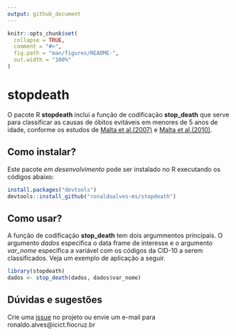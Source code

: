```yaml
---
output: github_document
---
```


<!-- README.md is generated from README.Rmd. Please edit that file -->

```r
knitr::opts_chunk$set(
  collapse = TRUE,
  comment = "#>",
  fig.path = "man/figures/README-",
  out.width = "100%"
)
```

# stopdeath

<!-- badges: start -->
<!-- badges: end -->

O pacote R **stopdeath** inclui a função de codificação **stop_death** que serve para classificar as causas de óbitos evitáveis em menores de 5 anos de idade, conforme os estudos de [Malta et al.(2007)](http://scielo.iec.gov.br/pdf/ess/v16n4/v16n4a02.pdf) e [Malta et al.(2010)](http://scielo.iec.gov.br/pdf/ess/v19n2/v19n2a10.pdf).

## Como instalar?

Este pacote *em desenvolvimento* pode ser instalado no R executando os códigos abaixo:

```r
install.packages("devtools")
devtools::install_github("ronaldoalves-ms/stopdeath")
```

## Como usar?

A função de codificação **stop_death** tem dois argummentos principais. O argumento *dados* especifica o data frame de interesse e o argumento *var_nome* especifica a variável com os códigos da CID-10 a serem classificados. Veja um exemplo de aplicação a seguir.

```r
library(stopdeath)
dados <- stop_death(dados, dados$var_nome)
```

## Dúvidas e sugestões

Crie uma [issue](https://github.com/ronaldoalves-ms/stopdeath/issues) no projeto ou envie um e-mail para ronaldo.alves@icict.fiocruz.br

